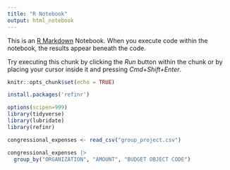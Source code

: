 ```yaml
---
title: "R Notebook"
output: html_notebook
---
```


This is an [R Markdown](http://rmarkdown.rstudio.com) Notebook. When you execute code within the notebook, the results appear beneath the code. 

Try executing this chunk by clicking the *Run* button within the chunk or by placing your cursor inside it and pressing *Cmd+Shift+Enter*. 



```r
knitr::opts_chunk$set(echo = TRUE)

```

```r
install.packages('refinr')
```

```r
options(scipen=999)
library(tidyverse)
library(lubridate)
library(refinr)
```
```r
congressional_expenses <- read_csv("group_project.csv")

```


```r
congressional_expenses |>
  group_by("ORGANIZATION", "AMOUNT", "BUDGET OBJECT CODE")
```



